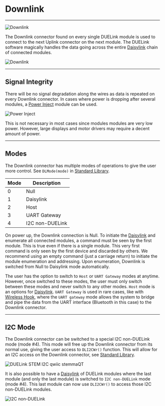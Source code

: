 # Downlink

---

![Downlink](pathname:///img/downlink.png)

The Downlink connector found on every single DUELink module is used to connect to the next Uplink connector on the next module. The DUELink software magically handles the data going across the entire [Daisylink](../engine/daisylink) chain of connected modules.

![Downlink](pathname:///img/daisylink.png)

---

## Signal Integrity

There will be no signal degradation along the wires as data is repeated on every Downlink connector. In cases where power is dropping after several modules, a [Power Inject](../catalog/adaptor/power-inject) module can be used.

![Power Inject](pathname:///img/catalog/power-inject-front.png)

This is not necessary in most cases since modules modules are very low power. However, large displays and motor drivers may require a decent amount of power.

---

## Modes

The Downlink connector has multiple modes of operations to give the user more control. See `DLMode(mode)` in [Standard Library](../engine/stdlib).

Mode | Description
--- |  ---
0 | Null
1 | Daisylink
2 | Host
3 | UART Gateway
4 | I2C non-DUELink

On power up, the Downlink connection is Null. To initiate the [Daisylink](../engine/daisylink) and enumerate all connected modules, a command must be seen by the first module. This is true even if there is a single module. This very first command is only seen by the first device and discarded by others. We recommend using an empty command (just a carriage return) to initiate the module enumeration and addressing. Upon enumeration, Downlink is switched from Null to Daisylink mode automatically.

The user has the option to switch to `Host` or `UART Gateway` modes at anytime. However, once switched to these modes, the user must only switch between these modes and never switch to any other modes. `Host` mode is an options for [Daisylink](../engine/daisylink). `UART Gateway` is used in rare cases, like with [Wireless Hook](../catalog/adaptor/wireless-hook), where the `UART gateway` mode allows the system to bridge and pipe the data from the UART interface (Bluetooth in this case) to the Downlink connector.

---

## I2C Mode

The Downlink connector can be switched to a special I2C non-DUELink mode (mode #4). This mode will free up the Downlink connector from its normal use, giving the user access to `DLI2CWr()` function. This will allow for an I2C access on the Downlink connector, see [Standard Library](../engine/stdlib).

![DUELink STEM I2C qwiic stemmaQT](pathname:///img/qwiic-stemma-i2c.png)

It is also possible to have a [Daisylink](../engine/daisylink) of DUELink modules where the last module (and only the last module) is switched to `I2C non-DUELink` mode (mode #4). This last module can now use `DLI2CWr()` to access those I2C non-DUELink modules.

![I2C non-DUELink](pathname:///img/i2c-nonduelink.png)

